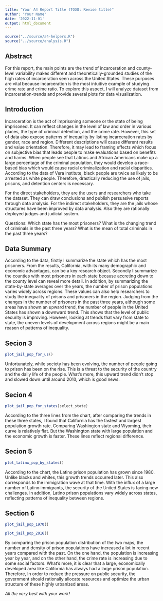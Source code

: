 ```yaml
---
title: "Your A4 Report Title (TODO: Revise title)"
author: "Your Name"
date: '2022-11-01'
output: html_document
---
```


```r
source("../source/a4-helpers.R")
source("../source/analysis.R")
```

## Abstract
For this report, the main points are the trend of incarceration and county-level variability makes different and theoretically-grounded studies of the high rates of incarceration seen across the United States. These purposes are vital because incarceration is the most intuitive example of studying crime rate and crime ratio. To explore this aspect, I will analyze dataset from incarceration-trends and provide several plots for data visualization.

## Introduction 
Incarceration is the act of imprisoning someone or the state of being imprisoned. It can reflect changes in the level of law and order in various places, the type of criminal detention, and the crime rate. However, this set of data also expose patterns of inequality by listing incarceration rates by gender, race and region. Different descriptions will cause different results and value orientation. Therefore, it may lead to framing effects which focus on subjective bias that leads people to make evaluations based on benefits and harms. When people see that Latinos and African Americans make up a large percentage of the criminal population, they would develop a race-based bias which would cause racial criminalization and racial disparities. According to the data of Vera institute, black people are twice as likely to be arrested as white people. Therefore, drastically reducing the use of jails, prisons, and detention centers is necessary.

For the direct stakeholders, they are the users and researchers who take the dataset. They can draw conclusions and publish persuasive reports through data analysis. For the indirect stakeholders, they are the jails whose structures have been improved by data analysis. Also they are rationally deployed judges and judicial system.

Questions:
Which state has the most prisoners?
What is the changing trend of criminals in the past three years?
What is the mean of total criminals in the past three years?

## Data Summary 
According to the data, firstly I summarize the state which has the most prisoners. From the results, California, with its many demographic and economic advantages, can be a key research object. Secondly I summarize the counties with most prisoners in each state because accreting down to the county level can reveal more detail. In addition, by summarizing the state-by-state averages over the years, the number of prison populations varies widely across regions. These values can also help researchers to study the inequality of prisons and prisoners in the region. Judging from the changes in the number of prisoners in the past three years, although some areas have shown an upward trend, the number of people in the United States has shown a downward trend. This shows that the level of public security is improving. However, looking at trends that vary from state to state, the uneven levels of development across regions might be a main reason of patterns of inequality. 

## Secion 3
```r
plot_jail_pop_for_us()
```

Unfortunately, while society has been evolving, the number of people going to prison has been on the rise. This is a threat to the security of the country and the daily life of the people. What's more, this upward trend didn't stop and slowed down until around 2010, which is good news.

## Secion 4
```r
plot_jail_pop_for_states(select_state)
```

According to the three lines from the chart, after comparing the trends in these three states, I found that California has the fastest and largest population growth rate. Comparing Washington state and Wyoming, their curve is relatively flat. But the Washington state with large population and the economic growth is faster. These lines reflect regional difference.

## Secion 5
``` r
plot_latinx_pop_by_states()
```

According to the chart, the Latino prison population has grown since 1980. Unlike blacks and whites, this growth trends occurred later. This also corresponds to the immigration wave at that time. With the influx of a large number of Latino immigrants, the security of the United States is facing new challenges. In addition, Latino prison populations vary widely across states, reflecting patterns of inequality between regions.

## Section 6
``` r
plot_jail_pop_1970()
```

``` r
plot_jail_pop_2016()
```

By comparing the prison population distribution of the two maps, the number and density of prison populations have increased a lot in recent years compared with the past. On the one hand, the population is increasing year by year, and on the other hand, the crime rate is increasing due to some social factors. What's more, it is clear that a large, economically developed area like California has always had a large prison population. Therefore, In order to reduce the pressure on public security, the government should rationally allocate resources and optimize the urban structure of these highly urbanized areas.


_All the very best with your work!_

